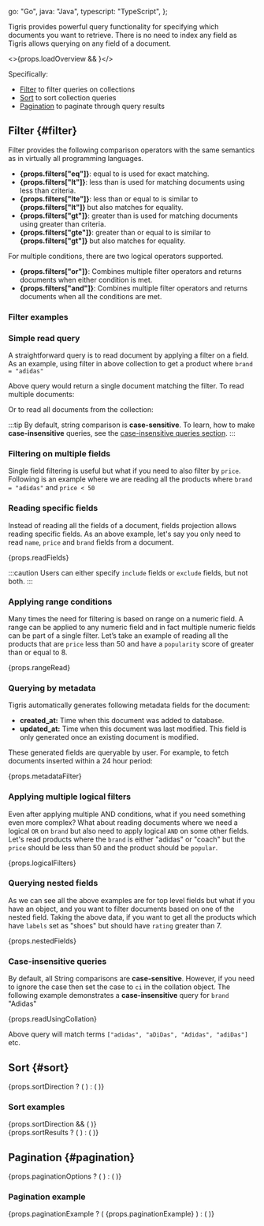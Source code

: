 
  go: "Go",
  java: "Java",
  typescript: "TypeScript",
};

Tigris provides powerful query functionality for specifying which documents you want to retrieve. There is no need to
index any field as Tigris allows querying on any field of a document.

<>{props.loadOverview && <QueryingOverview />}</>

Specifically:

- [Filter](#filter) to filter queries on collections
- [Sort](#sort) to sort collection queries
- [Pagination](#pagination) to paginate through query results

## Filter {#filter}

Filter provides the following comparison operators with the same semantics as in virtually all programming languages.

- <b>{props.filters["eq"]}</b>: equal to is used for exact matching.
- <b>{props.filters["lt"]}</b>: less than is used for matching documents using
  less than criteria.
- <b>{props.filters["lte"]}</b>: less than or equal to is similar to <b>
    {props.filters["lt"]}
  </b> but also matches for equality.
- <b>{props.filters["gt"]}</b>: greater than is used for matching documents
  using greater than criteria.
- <b>{props.filters["gte"]}</b>: greater than or equal to is similar to <b>
    {props.filters["gt"]}
  </b> but also matches for equality.

For multiple conditions, there are two logical operators supported.

- <b>{props.filters["or"]}</b>: Combines multiple filter operators and returns
  documents when either condition is met.
- <b>{props.filters["and"]}</b>: Combines multiple filter operators and returns
  documents when all the conditions are met.

### Filter examples

<CollectionExamples
  codeLang={props.codeLang}
  createCollection={props.createCollection}
  asyncCreateCollection={props.asyncCreateCollection}
/>

### Simple read query

A straightforward query is to read document by applying a filter on a field. As an example, using filter
in above collection to get a product where `brand = "adidas"`

<AsyncCodeBlock
  codeLang={props.codeLang}
  defaultExample={props.readOne}
  asyncExample={props.asyncReadOne}
/>

Above query would return a single document matching the filter. To read multiple documents:

<AsyncCodeBlock
  codeLang={props.codeLang}
  defaultExample={props.readMany}
  asyncExample={props.asyncReadMany}
/>

Or to read all documents from the collection:

<AsyncCodeBlock
  codeLang={props.codeLang}
  defaultExample={props.readAll}
  asyncExample={props.asyncReadAll}
/>

:::tip
By default, string comparison is **case-sensitive**. To learn, how to make **case-insensitive** queries,
see the [case-insensitive queries section](#case-insensitive-queries).
:::

<CursorFundamentalsBox codeLang={props.codeLang} />

### Filtering on multiple fields

Single field filtering is useful but what if you need to also filter by `price`. Following is an example where we are
reading all the products where `brand = "adidas"` and `price < 50`

<AsyncCodeBlock
  codeLang={props.codeLang}
  defaultExample={props.multipleFields}
  asyncExample={props.asyncMultipleFields}
/>

### Reading specific fields

Instead of reading all the fields of a document, fields projection allows reading specific fields. As an above example,
let's say you only need to read `name`, `price` and `brand` fields from a document.

<CodeBlock language={props.codeLang}>{props.readFields}</CodeBlock>

:::caution
Users can either specify `include` fields or `exclude` fields, but not both.
:::

### Applying range conditions

Many times the need for filtering is based on range on a numeric field. A range can be applied to any numeric field and
in fact multiple numeric fields can be part of a single filter. Let’s take an example of reading all the products that
are `price` less than 50 and have a `popularity` score of greater than or equal to 8.

<CodeBlock language={props.codeLang}>{props.rangeRead}</CodeBlock>

### Querying by metadata

Tigris automatically generates following metadata fields for the document:

- **created_at:** Time when this document was added to database.
- **updated_at:** Time when this document was last modified. This field is only generated once an existing document is modified.

These generated fields are queryable by user. For example, to fetch documents inserted within a 24 hour period:

<CodeBlock language={props.codeLang}>{props.metadataFilter}</CodeBlock>

### Applying multiple logical filters

Even after applying multiple AND conditions, what if you need something even more complex? What about reading documents
where we need a logical `OR` on `brand` but also need to apply logical `AND` on some other fields. Let's read products where the
`brand` is either "adidas" or "coach" but the `price` should be less than 50 and the product should be `popular`.

<CodeBlock language={props.codeLang}>{props.logicalFilters}</CodeBlock>

### Querying nested fields

As we can see all the above examples are for top level fields but what if you have an object, and you want to filter
documents based on one of the nested field. Taking the above data, if you want to get all the products which have `labels`
set as "shoes" but should have `rating` greater than 7.

<CodeBlock language={props.codeLang}>{props.nestedFields}</CodeBlock>

### Case-insensitive queries

By default, all String comparisons are **case-sensitive**. However, if you need to ignore the case
then set the case to `ci` in the collation object. The following example demonstrates a **case-insensitive**
query for `brand` "Adidas"

<CodeBlock language={props.codeLang}>{props.readUsingCollation}</CodeBlock>

Above query will match terms `["adidas", "aDiDas", "Adidas", "adiDas"]` etc.

## Sort {#sort}

<!-- Keeping headings in for unsupported languages for two reasons:
1. It's clear to all these are missing features (we could point to GitHub issues)
2. Docusaurus only adds headings to the ToC if the heading is inline (not in an import). See https://github.com/facebook/docusaurus/issues/3915 -->

<div>
  {props.sortDirection ? (
    <SortSyntax sortDirection={props.sortDirection} />
  ) : (
    <Admonition
      type="caution"
      title={`Sort not presently supported in the ${
        langLookup[props.codeLang]
      } SDK`}
    />
  )}
</div>

### Sort examples

<div>
  {props.sortDirection && (
    <CollectionExamples
      codeLang={props.codeLang}
      createCollection={props.createCollection}
      asyncCreateCollection={props.asyncCreateCollection}
    />
  )}
</div>

<!-- each type of sort would ideally be split out. However, since we can't add a heading to the ToC for each having them in one examples is fine for the moment -->

<div>
  {props.sortResults ? (
    <SortDetails sortResults={props.sortResults} codeLang={props.codeLang} />
  ) : (
    <Admonition
      type="caution"
      title={`Sort not presently supported in the ${
        langLookup[props.codeLang]
      } SDK`}
    />
  )}
</div>

## Pagination {#pagination}

<!-- Keeping headings in for unsupported languages for two reasons:
1. It's clear to all these are missing features (we could point to GitHub issues)
2. Docusaurus only adds headings to the ToC if the heading is inline (not in an import). See https://github.com/facebook/docusaurus/issues/3915 -->

<div>
  {props.paginationOptions ? (
    <PaginationSyntax options={props.paginationOptions} />
  ) : (
    <Admonition
      type="caution"
      title={`Pagination not presently supported in the ${
        langLookup[props.codeLang]
      } SDK`}
    />
  )}
</div>

### Pagination example

<div>
  {props.paginationExample ? (
    <CodeBlock language={props.codeLang}>{props.paginationExample}</CodeBlock>
  ) : (
    <Admonition
      type="caution"
      title={`Pagination not presently supported in the ${
        langLookup[props.codeLang]
      } SDK`}
    />
  )}
</div>
